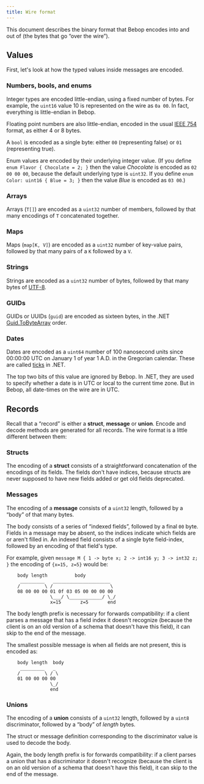 ```yaml
---
title: Wire format
---
```

This document describes the binary format that Bebop encodes into and out of (the bytes that go “over the wire”).

## Values
First, let's look at how the typed values inside messages are encoded.

### Numbers, bools, and enums
Integer types are encoded little-endian, using a fixed number of bytes. For example, the `uint16` value 10 is represented on the wire as `0a 00`. In fact, everything is little-endian in Bebop.

Floating point numbers are also little-endian, encoded in the usual [IEEE 754](https://en.wikipedia.org/wiki/IEEE_754) format, as either 4 or 8 bytes.

A `bool` is encoded as a single byte: either `00` (representing false) or `01` (representing true).

Enum values are encoded by their underlying integer value. (If you define `enum Flavor { Chocolate = 2; }` then the value _Chocolate_ is encoded as `02 00 00 00`, because the default underlying type is `uint32`. If you define `enum Color: uint16 { Blue = 3; }` then the value _Blue_ is encoded as `03 00`.)

### Arrays
Arrays (`T[]`) are encoded as a `uint32` number of members, followed by that many encodings of `T` concatenated together.

### Maps
Maps (`map[K, V]`) are encoded as a `uint32` number of key-value pairs, followed by that many pairs of a `K` followed by a `V`.

### Strings
Strings are encoded as a `uint32` number of bytes, followed by that many bytes of [UTF-8](https://en.wikipedia.org/wiki/UTF-8).

### GUIDs
GUIDs or UUIDs (`guid`) are encoded as sixteen bytes, in the .NET [Guid.ToByteArray](https://docs.microsoft.com/en-us/dotnet/api/system.guid.tobytearray) order.

### Dates
Dates are encoded as a `uint64` number of 100 nanosecond units since 00:00:00 UTC on January 1 of year 1 A.D. in the Gregorian calendar. These are called [ticks](https://docs.microsoft.com/en-us/dotnet/api/system.datetime.ticks?view=net-5.0) in .NET.

The top two bits of this value are ignored by Bebop. In .NET, they are used to specify whether a date is in UTC or local to the current time zone. But in Bebop, all date-times on the wire are in UTC.

## Records
Recall that a “record” is either a **struct**, **message** or **union**. Encode and decode methods are generated for all records. The wire format is a little different between them:

### Structs
The encoding of a **struct** consists of a straightforward concatenation of the encodings of its fields. The fields don't have indices, because structs are never supposed to have new fields added or get old fields deprecated.

### Messages
The encoding of a **message** consists of a `uint32` length, followed by a “body” of that many bytes.

The body consists of a series of “indexed fields”, followed by a final `00` byte. Fields in a message may be absent, so the indices indicate which fields are or aren't filled in. An indexed field consists of a single byte field-index, followed by an encoding of that field's type.

For example, given `message M { 1 -> byte x; 2 -> int16 y; 3 -> int32 z; }` the encoding of `{x=15, z=5}` would be:

```
    body length          body
     _________   _____________________
    /         \ /                     \
    08 00 00 00 01 0f 03 05 00 00 00 00
                \___/ \____________/ \_/
                x=15       z=5       end
```

The body length prefix is necessary for forwards compatibility: if a client parses a message that has a field index it doesn't recognize (because the client is on an old version of a schema that doesn't have this field), it can skip to the end of the message.

The smallest possible message is when all fields are not present, this is encoded as:
```
    body length  body
     _________   _
    /         \ / \
    01 00 00 00 00
                \_/
                end
```
### Unions
The encoding of a **union** consists of a `uint32` length, followed by a `uint8` discriminator, followed by a “body” of _length_ bytes.

The struct or message definition corresponding to the discriminator value is used to decode the body.

Again, the body length prefix is for forwards compatibility: if a client parses a union that has a discriminator it doesn't recognize (because the client is on an old version of a schema that doesn't have this field), it can skip to the end of the message.